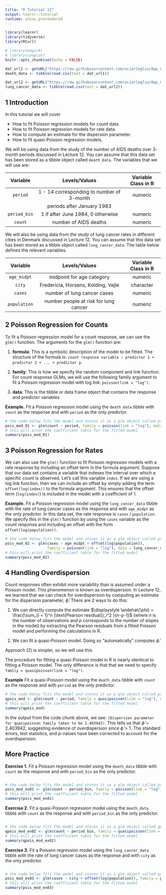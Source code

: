 ```yaml
---
title: "R Tutorial 12"
output: learnr::tutorial
runtime: shiny_prerendered
---
```


```r
library(learnr)
library(tidyverse)
library(RCurl)

# library(magick)
# library(cowplot)
knitr::opts_chunk$set(echo = FALSE)

dat_url1 <- getURL("https://raw.githubusercontent.com/aciarleglio/App_Cat/main/death_data.csv")
death_data <- tibble(read.csv(text = dat_url1))

dat_url2 <- getURL("https://raw.githubusercontent.com/aciarleglio/App_Cat/main/lung_cancer_data.csv")
lung_cancer_data <- tibble(read.csv(text = dat_url2))
```


## 1 Introduction

In this tutorial we will cover

- How to fit Poisson regression models for count data.
- How to fit Poisson regression models for rate data. 
- How to compute an estimate for the dispersion parameter.
- How to fit quasi-Poisson regression models. 

We will be using data from the study of the number of AIDS deaths over 3-month periods discussed in Lecture 12.  You can assume that this data set has been stored as a tibble object called ``death_data``.  The variables that we will use are:

|Variable        |Levels/Values                                  | Variable Class in R|
|:--------------:|:---------------------------------------------:|:------------------:|   
| ``period``     |1 - 14 corresponding to number of 3-month      | numeric            |
|                |periods after January 1983                     |                    |
| ``period_bin`` |1 if after June 1984, 0 otherwise              | numeric            |
| ``count``      |number of AIDS deaths                          | numeric            |


We will also be using data from the study of lung cancer rates in different cities in Denmark discussed in Lecture 12.  You can assume that this data set has been stored as a tibble object called ``lung_cancer_data``.  The table below defines the relevant variables.

|Variable        |Levels/Values                                  | Variable Class in R|
|:--------------:|:---------------------------------------------:|:------------------:|   
| ``age_midpt``  |midpoint for age category                      | numeric            |
| ``city``       |Fredericia, Horsens, Kolding, Vejle            | character          |
| ``cases``      |number of lung cancer cases                    | numeric            |
| ``population`` |number people at risk for lung cancer          | numeric            |

## 2 Poisson Regression for Counts

To fit a Poisson regression model for a count response, we can use the ``glm()`` function.  The arguments for the ``glm()`` function are:

(1) **formula**: This is a symbolic description of the model to be fitted.  The structure of the formula is: ``count response variable ~ predictor 1 + predictor 2 + ... + predictor p``.    

(2) **family**: This is how we specify the random component and link function. For count response GLMs, we will use the following family argument to fit a Poisson regression model with log link: ``poisson(link = "log")``.  

(3) **data**: This is the tibble or data frame object that contains the response and predictor variables

**Example.** Fit a Poisson regression model using the ``death_data`` tibble with ``count`` as the response and with ``period`` as the only predictor.  

```r
# the code below fits the model and stores it as a glm object called pois_mod_01
pois_mod_01 <- glm(count ~ period, family = poisson(link = "log"), data = death_data)
# this will print the coefficient table for the fitted model
summary(pois_mod_01)
```

## 3 Poisson Regression for Rates

We can also use the ``glm()`` function to fit Poisson regression models with a rate response by including an offset term in the formula argument.  Suppose that our data set contains a variable that indexes the interval over which a specific count is observed.  Let's call this variable ``index``.  If we are using a log link function, then we can include an offset by simply adding the term ``offset(log(index))`` to the formula argument.  This ensures that the offset term (``log(index)``) is included in the model with a coefficient of 1.  

**Example.** Fit a Poisson regression model using the ``lung_cancer_data`` tibble with the rate of lung cancer cases as the response and with ``age_midpt`` as the only predictor.  In this data set, the rate response is ``cases`` / ``population``.  We specify this in the ``glm()`` function by using the ``cases`` variable as the count response and including an offset with the form ``offset(log(population))``.    

```r
# the code below fits the model and stores it as a glm object called pois_mod_02
pois_mod_02 <- glm(cases ~ age_midpt + offset(log(population)), 
                   family = poisson(link = "log"), data = lung_cancer_data)
# this will print the coefficient table for the fitted model
summary(pois_mod_02)
```

## 4 Handling Overdispersion

Count responses often exhibit more variability than is assumed under a Poisson model.  This phenomenon is known as overdispersion.  In Lecture 12, we learned that we can check for overdispersion by computing an estimate for the dispersion parameter, $\widehat{\phi}$.  There are 2 ways to do this:  

(1) We can directly compute the estimate $\displaystyle \widehat{\phi} = \frac{\sum_{i = 1}^n (\text{Pearson residual})_i^2 }{n-p-1}$ (where $n$ is the number of observations and $p$ corresponds to the number of slopes in the model) by extracting the Pearson residuals from a fitted Poisson model and performing the calculations in R.   

(2) We can fit a quasi-Poisson model.  Doing so "automatically" computes $\widehat{\phi}$.  

Approach (2) is simpler, so we will use this.  

The procedure for fitting a quasi-Poisson model in R is nearly identical to fitting a Poisson model.  The only difference is that that we need to specify ``family = quasipoisson(link = "log")``.  

**Example** Fit a quasi-Poisson model using the ``death_data`` tibble with ``count`` as the response and with ``period`` as the only predictor.   

```r
# the code below fits the model and stores it as a glm object called pois_mod_01
qpois_mod <- glm(count ~ period, family = quasipoisson(link = "log"), data = death_data)
# this will print the coefficient table for the fitted model
summary(qpois_mod)
```

In the output from the code chunk above, we see: ``(Dispersion parameter for quasipoisson family taken to be 2.403942)``.  This tells us that $\widehat{\phi} = 2.403942$, suggesting evidence of overdispersion since $\widehat{\phi} > 1$.  The standard errors, test statistics, and p-values have been corrected to account for the overdispersion.  

## More Practice

**Exercise 1.** Fit a Poisson regression model using the ``death_data`` tibble with ``count`` as the response and with ``period_bin`` as the only predictor.         

```r

```

```r
# the code below fits the model and stores it as a glm object called pois_mod_ex01
pois_mod_ex01 <- glm(count ~ period_bin, family = poisson(link = "log"), data = death_data)
# this will print the coefficient table for the fitted model
summary(pois_mod_ex01)
```

**Exercise 2.** Fit a quasi-Poisson regression model using the ``death_data`` tibble with ``count`` as the response and with ``period_bin`` as the only predictor.         

```r

```

```r
# the code below fits the model and stores it as a glm object called qpois_mod_ex02
qpois_mod_ex02 <- glm(count ~ period_bin, family = quasipoisson(link = "log"), data = death_data)
# this will print the coefficient table for the fitted model
summary(qpois_mod_ex02)
```


**Exercise 3.** Fit a Poisson regression model using the ``lung_cancer_data`` tibble with the rate of lung cancer cases as the response and with ``city`` as the only predictor.

```r

```

```r
# the code below fits the model and stores it as a glm object called pois_mod_ex03
pois_mod_ex03 <- glm(cases ~ city + offset(log(population)), family = poisson(link = "log"), data = lung_cancer_data)
# this will print the coefficient table for the fitted model
summary(pois_mod_ex03)
```

